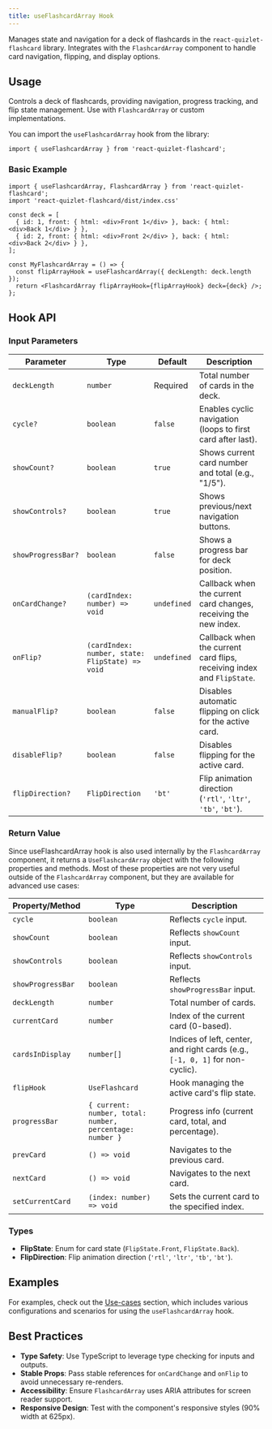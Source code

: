 ```yaml
---
title: useFlashcardArray Hook
---
```


Manages state and navigation for a deck of flashcards in the `react-quizlet-flashcard` library. Integrates with the `FlashcardArray` component to handle card navigation, flipping, and display options.

## Usage

Controls a deck of flashcards, providing navigation, progress tracking, and flip state management. Use with `FlashcardArray` or custom implementations.

You can import the `useFlashcardArray` hook from the library:

```tsx
import { useFlashcardArray } from 'react-quizlet-flashcard';
```

### Basic Example

```tsx
import { useFlashcardArray, FlashcardArray } from 'react-quizlet-flashcard';
import 'react-quizlet-flashcard/dist/index.css'

const deck = [
  { id: 1, front: { html: <div>Front 1</div> }, back: { html: <div>Back 1</div> } },
  { id: 2, front: { html: <div>Front 2</div> }, back: { html: <div>Back 2</div> } },
];

const MyFlashcardArray = () => {
  const flipArrayHook = useFlashcardArray({ deckLength: deck.length });
  return <FlashcardArray flipArrayHook={flipArrayHook} deck={deck} />;
};
```

## Hook API

### Input Parameters

| Parameter           | Type                           | Default    | Description                                                                 |
|---------------------|--------------------------------|------------|-----------------------------------------------------------------------------|
| `deckLength`        | `number`                       | Required   | Total number of cards in the deck.                                          |
| `cycle?`            | `boolean`                      | `false`    | Enables cyclic navigation (loops to first card after last).                 |
| `showCount?`        | `boolean`                      | `true`     | Shows current card number and total (e.g., "1/5").                          |
| `showControls?`     | `boolean`                      | `true`     | Shows previous/next navigation buttons.                                     |
| `showProgressBar?`  | `boolean`                      | `false`    | Shows a progress bar for deck position.                                     |
| `onCardChange?`     | `(cardIndex: number) => void`  | `undefined` | Callback when the current card changes, receiving the new index.            |
| `onFlip?`           | `(cardIndex: number, state: FlipState) => void` | `undefined` | Callback when the current card flips, receiving index and `FlipState`.      |
| `manualFlip?`       | `boolean`                      | `false`    | Disables automatic flipping on click for the active card.                   |
| `disableFlip?`      | `boolean`                      | `false`    | Disables flipping for the active card.                                      |
| `flipDirection?`    | `FlipDirection`                | `'bt'`     | Flip animation direction (`'rtl'`, `'ltr'`, `'tb'`, `'bt'`).                |

### Return Value

Since useFlashcardArray hook is also used internally by the `FlashcardArray` component, it returns a `UseFlashcardArray` object with the following properties and methods. Most of these properties are not very useful outside of the `FlashcardArray` component, but they are available for advanced use cases:

| Property/Method    | Type                           | Description                                                                 |
|--------------------|--------------------------------|-----------------------------------------------------------------------------|
| `cycle`           | `boolean`                      | Reflects `cycle` input.                                                    |
| `showCount`       | `boolean`                      | Reflects `showCount` input.                                                |
| `showControls`    | `boolean`                      | Reflects `showControls` input.                                             |
| `showProgressBar` | `boolean`                      | Reflects `showProgressBar` input.                                          |
| `deckLength`      | `number`                       | Total number of cards.                                                     |
| `currentCard`     | `number`                       | Index of the current card (0-based).                                       |
| `cardsInDisplay`  | `number[]`                     | Indices of left, center, and right cards (e.g., `[-1, 0, 1]` for non-cyclic). |
| `flipHook`        | `UseFlashcard`                 | Hook managing the active card's flip state.                                |
| `progressBar`     | `{ current: number, total: number, percentage: number }` | Progress info (current card, total, and percentage).                |
| `prevCard`        | `() => void`                   | Navigates to the previous card.                                            |
| `nextCard`        | `() => void`                   | Navigates to the next card.                                                |
| `setCurrentCard`  | `(index: number) => void`      | Sets the current card to the specified index.                              |

### Types

- **FlipState**: Enum for card state (`FlipState.Front`, `FlipState.Back`).
- **FlipDirection**: Flip animation direction (`'rtl'`, `'ltr'`, `'tb'`, `'bt'`).

## Examples

For examples, check out the [Use-cases](/docs/flashcard-array/use-cases/basic-flashcard-array) section, which includes various configurations and scenarios for using the `useFlashcardArray` hook.

## Best Practices

- **Type Safety**: Use TypeScript to leverage type checking for inputs and outputs.
- **Stable Props**: Pass stable references for `onCardChange` and `onFlip` to avoid unnecessary re-renders.
- **Accessibility**: Ensure `FlashcardArray` uses ARIA attributes for screen reader support.
- **Responsive Design**: Test with the component's responsive styles (90% width at 625px).
